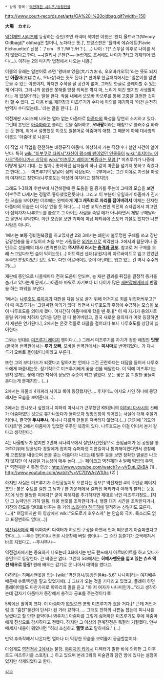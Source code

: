  * 상위 항목: [[역전재판 시리즈/등장인물]]

http://www.court-records.net/arts/OA%20-%20oldbag.gif?width=150

'''大場　カオル'''

[[역전재판 시리즈]]에 등장하는 증인/조연 캐릭터
북미판 이름은 '웬디 올드배그(Wendy Oldbag)[* oldbag은 할머니, 노파라는 뜻.]', 프랑스판은 '플라비 에슈에트(Flavie Eichouette)'
신장：？cm　B？/W？/H？(.....) 나이 : ?[* 스무살 이후로 나이를 세지 않았다고 한다. ~~[칼리사 콘첸]?~~ 놀랍게도 조서에도 나이가 '''?'''라고 기재되어 있다(...). 이하는 2의 마지막 법정에서 나오는 내용.]

이름의 유래는 일본어로 쓰면 '왕바보 있음(大バカおる, 오오바카오루)'라는 뜻도 되지만 '''아줌마'''(おばさん, 오바상)라는 뜻도 된다.[* 한마루 한글패치에서는 '일본어를 알면 웃을 수 있는 이름이지, 하지만 주석을 달 공간이 없어, 그래도 한글로 플레이할 수 있는게 어디야. 그러니까 응원은 못해줄 망정 의욕은 꺾지 마, 느리게 되긴 했지만 사생활이라는 게 있잖아'라는 말을 한다. 작품 내에서 오오바 카오루를 통해 고충을 표현한 것이라 할 수 있다. 그 다음 바로 재판장과 미츠루기가 수다에 이의를 제기하자 '이건 순전히 번역자 수다였는데...'라는 말을 한다.(...)]

역전재판 시리즈에 나오는 얼마 없는 아줌마로 [[아줌마]]의 특성을 당연히 소지하고 있다. 그런데 본인은 [[아줌마]]라고 불리는 것을 싫어하고, '''오바짱'''이라는 애칭으로 불러주길 바라는 듯 한데, 위에서 설명했듯 이것도 일본어로 아줌마의 애칭. 그 때문에 아예 대사창의 이름도 '아줌마'로 나온다. 

이 직업 저 직업을 전전하는 비정규직 아줌마. 이상하게 가는 직장마다 살인 사건이 일어난다. 특히 [[wiki:"이부쿠로 타케시"자신이 평소에 팬이었던 인물들이]] [[wiki:"후지미노 이사오"죽어나가서 상당히]] [[wiki:"미츠루기 레이지"짜증내는 모양.]][* 미츠루기가 나중에 어떻게 될지 기대...는 말자.] 좋아하던 남자들이 하나 같이 마흔을 넘기지 못하고 죽었다고 한다(…). --미츠루기의 앞날이 심히 걱정된다.-- 2부에서는 그런 이유로 자신을 마성의 여자라고 칭한다(나루호도는 악성의 여자라고 칭하지만)

그래도 1-3화의 후반부에 사건해결에 큰 도움을 줄 증거를 주는데 그때의 모습을 보면 이부쿠로 타케시는 정말로 좋아했었던듯하다. 그리고 이 부분이 유일하게 아줌마가 진지한 모습을 보이지만 이후에는 완벽하게 '''개그 캐릭터로 자리를 잡아버려서''' 이제는 진지한 아줌마의 모습은 더 이상 없을 듯 하다(.....) 다만 코믹스판인 역전의 쇼타임에서 피고인이 잡혀가자 나루호도를 붙잡고 그 아이는 사람을 죽일 애가 아니라면서 제발 구해달라고 울면서 부탁한다. 이런 모습을 보면 괴짜에 미남 페티쉬에 스토커 기질도 있지만 나쁜 사람은 아니다.

1에서는 보통 경비원복장을 하고있지만 2와 3에서는 왜인지 불투명한 구체를 쓰고 장난감광선총을 들고있어서 처음 보는 사람들은 [[외계인]]으로 착각한다. 2에서의 탐문이나 증인으로 섰을때의 대사 (번역판으로) '''뚜샤뚜샤 러시는 [[충격과 공포]].''' 참고로 저 구체를 오래 쓰고있다보면 숨이 막히는듯(…) 어트랙션 센터(유원지)의 아르바이트로 입고 있었던 우주인 분장이었던 것도 같다. 다만 아르바이트 중이 아닌데도 입고 있는 건 역시 수수께끼(...)

재판에 증인으로 나올때마다 전혀 도움이 안되며, 늘 재판 결과를 뒤집을 결정적 증거를 숨기고 있다는게 문제.(…)아줌마 파워로 자기보다 더 나이가 많은 [[재판장]]에게까지 반말을 하는 파워를 보인다 

1에서는 [[나루호도 류이치]]가 재판을 다음 날로 끌기 위해 어거지로 죄를 뒤집어씌우고[* 이 때 미츠루기는 '그럴싸한 이의가 없다' 라면서 나루호도의 주장에 수긍하는 모습을 보여 나루호도를 의아케 했다. 어지간히 아줌마에게 학을 뗀 듯.][* 이 때 자기가 용의자로 몰릴 위기에 처하자 입막음 당한 걸 다 불어버렸고, 결국 새로운 용의자가 여럿 등장하면서 재판은 연기된다.], 2에서는 온갖 것들로 태클을 걸어대다 보니 나루호도를 상당히 싫어한다. 

그와는 반대로 [[미츠루기 레이지]] 팬이다.(…) 그래서 미츠루기를 자기가 정한 애칭인 '''밋쨩'''(한국어 번역판에서는 '''루기 오빠''', 모바일 번역판에서는 '''미사마'''로 번역되었다.. 가 다시 루기 오빠로 돌아왔다.)이라고 부른다.

또한 그의 보디가드가 되겠다고 말하지만 언제나 그건 곤란하다는 대답을 들어서 나루호도에게 짜증내는듯. 정기적으로 미츠루기에게 꽃을 선물 배달한다. 이 덕에 미츠루기는 원치 않게도 꽃에 대한 지식이 상당한 수준이 되고 말았다. 오는 꽃은 쫌 괴랄한 꽃들이 온다는게 문제지만.. (…)

2에서는 자물쇠 4개짜리 사이코 록이 등장했지만.... 후지미노 이사오 사인 하나에 몽땅 깨지는 모습을 보여준다(...). 

3에서는 안나오나 싶었더니 야하리 마사시가 근무했던 KB경비의 [[야하리 마사시]]의 선배가 아줌마였던 것으로 휴가나왔다가 돌아오자 엉망진창이 되어있는 사실에 대해 주절거리더니, 결국엔 '''뚜샤뚜샤'''. 아니나 다를까 팬들을 저버리지 않았다.(...) (거기에 '괴도의 아지트'엔 2에서 아줌마가 입었던 우주인 복장이 있다. 나루호도는 이걸 어디서 본거 같다고 생각한다.)

4는 나올방도가 없지만 2번째 시나리오에서 살인사건현장으로 출입금지가 된 공원을 통과하기위해 담을넘다 경찰에게 잡히자 슈퍼마켓 지름길이니 통과해야겠다면서 경찰에게 으름장을 내놓으며 돈을 뜯는 아줌마가 나오는데 말투 등을 보면 정확한 얼굴은 나오지 않지만 이 사람일 가능성이 매우 높다....는 페이크고 역전재판 4 발매 [[떡밥]]의 주역. [* 역전재판 4 특전 영상 : http://www.youtube.com/watch?v=vVEutLi2kBA (1) , http://www.youtube.com/watch?v=VC7DWAsWXAs (2) ]

하지만 사실은 미츠루기가 주인공일지도 모른다는 정보[* 역전재판 4의 주인공 페이지 초안 : 붉은 수트를 걸친 그 남자 / 한 가운데에서 갈라진 머리카락 아래의 불타는 눈동자]에 낚인 불쌍한 피해자[* 굳이 피해자를 추가하자면 제대로 낚인 미츠루기정도...]지만 그 능력만은 가히 일품. 태풍 번호를 조작한다거나, 행렬 대기 시간을 조작한다거나, 지진의 강도를 멋대로 바꾸는 등 거의 [[스즈미야 하루히]]에 필적하는 신일지도 모른다. (…)[* 여담이지만 이 영상에서 wiki:"오도로키 호우스케" 는 안습의 극치. 목소리도 없고 표정변화도 없다(…)]

[[역전검사]]제작 때 야마자키 디렉터가 히로인 구상을 하면서 먼저 떠오른게 아줌마였다고 한다(...). --무슨 판단이냐 돈을 시궁창에 버릴 셈이냐-- 그 순간 등줄기가 오싹해져서 바로 지웠다고. --뚜샤뚜샤--

역전검사에서는 중요하게 나오는데 3화에서는 반도 랜드에서 아르바이트를 하고 있다가 증인으로 등장한다. 큰 비중은 없다. 
그런데 5화에서는 '''히메사맨옷을 입고 있는 슈츠 액션 배우로 등장'''! 원래 배우는 감기로 못 나아서 대역을 썼다고. 

야하리는 히메사맨옷을 입는 [wiki:"역전검사/등장인물#s-5.6" 나나미]라는 여자배우 때문에 슈트액션을 맡고 있었기에(...) 그녀가 오는 것을 기다리고 있었고, 플레이 하던 플레이어들도 마찬가지로 야하리의 말을 듣고 "아 저 여자가 나나미인가..."라고 생각하는데 갑자기 아줌마가 등장해서 충격과 공포를 주는것이다!!!!

5화에선 활약이 크다. 이 아줌마가 없었으면 분명 미츠루기가 졌을 거다.[* 근데 저번처럼 또 "훔친"물건이 단서가 된 거라 묘하다..... 그래도 천하의 나쁜놈 잡는데 피니시를 날렸다고 할 만한 활약이니 봐주자.] 아줌마를 그렇게 싫어하던 미츠루기도 후에 아줌마에게 진심으로 감사하다고 전했다. 하지만 그 이상의 관계진전은 툭잘라 거절했다. 안부 메세지 내용이 뭐였나면 "허리 조심하고 '''헬멧 쓰고''' 말하세요." (...)

만약 후속작에서 나온다면 얼마나 더 막강한 모습을 보여줄지 궁금할뿐이다.

아쉽게도 [[역전검사 2]]에서는 불참. [[야마자키 타케시]] 디렉터가 말한 바에 의하면 그 이후로도 미츠루기를 스토킹(...) 하고 있으며 본래 3화의 미술관의 잠긴 방에 있다는 설정이었지만 삭제되었다고 한다.


[[각주]]
